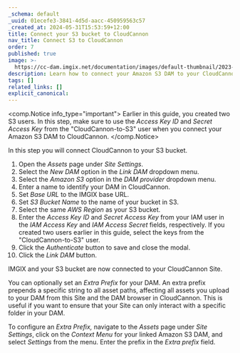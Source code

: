 ```yaml
---
_schema: default
_uuid: 01ecefe3-3841-4d5d-aacc-450959563c57
_created_at: 2024-05-31T15:53:59+12:00
title: Connect your S3 bucket to CloudCannon
nav_title: Connect S3 to CloudCannon
order: 7
published: true
image: >-
  https://cc-dam.imgix.net/documentation/images/default-thumbnail/2023-Q4/CloudCannon-Documentation-Thumbnail.png
description: Learn how to connect your Amazon S3 DAM to your CloudCannon Site.
tags: []
related_links: []
explicit_canonical:
---
```

<comp.Notice info_type="important">
  Earlier in this guide, you created two S3 users. In this step, make sure to use the *Access Key ID* and *Secret Access Key* from the "CloudCannon-to-S3" user when you connect your Amazon S3 DAM to CloudCannon.
</comp.Notice>

In this step you will connect CloudCannon to your S3 bucket.

1. Open the *Assets* page under *Site Settings*.
2. Select the *New DAM* option in the *Link DAM* dropdown menu.
3. Select the *Amazon S3* option in the *DAM provider* dropdown menu.
4. Enter a name to identify your DAM in CloudCannon.
5. Set *Base URL* to the IMGIX base URL.
6. Set *S3 Bucket Name* to the name of your bucket in S3.
7. Select the same *AWS Region* as your S3 bucket.
8. Enter the *Access Key ID* and *Secret Access Key* from your IAM user in the *IAM Access Key* and *IAM Access Secret* fields, respectively. If you created two users earlier in this guide, select the keys from the "CloudCannon-to-S3" user.
9. Click the *Authenticate* button to save and close the modal.
10. Click the *Link DAM* button.

IMGIX and your S3 bucket are now connected to your CloudCannon Site.

You can optionally set an *Extra Prefix* for your DAM. An extra prefix prepends a specific string to all asset paths, affecting all assets you upload to your DAM from this Site and the DAM browser in CloudCannon. This is useful if you want to ensure that your Site can only interact with a specific folder in your DAM.

To configure an *Extra Prefix,* navigate to the *Assets* page under *Site Settings*, click on the *Context Menu* for your linked Amazon S3 DAM, and select *Settings* from the menu. Enter the prefix in the *Extra prefix* field.
